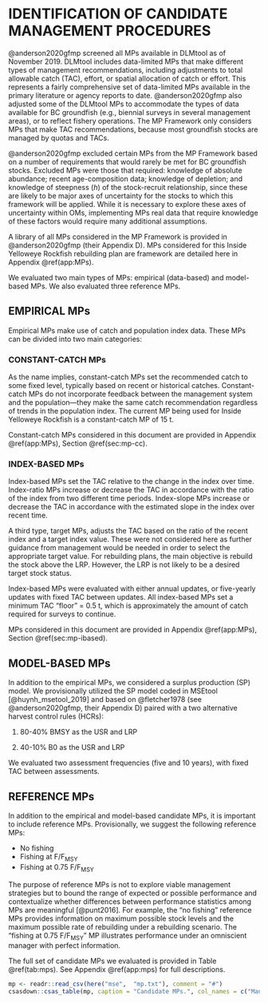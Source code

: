 
# IDENTIFICATION OF CANDIDATE MANAGEMENT PROCEDURES  {#sec:mp}

@anderson2020gfmp screened all MPs available in DLMtool as of November 2019. DLMtool includes data-limited MPs that make different types of management recommendations, including adjustments to total allowable catch (TAC), effort, or spatial allocation of catch or effort.
This represents a fairly comprehensive set of data-limited MPs available in the primary literature or agency reports to date.
@anderson2020gfmp also adjusted some of the DLMtool MPs to accommodate the types of data available for BC groundfish (e.g., biennial surveys in several management areas), or to reflect fishery operations.
The MP Framework only considers MPs that make TAC recommendations, because most groundfish stocks are managed by quotas and TACs.

@anderson2020gfmp excluded certain MPs from the MP Framework based on a number
of requirements that would rarely be met for BC groundfish stocks. Excluded MPs were those that required: knowledge of absolute abundance; recent age-composition data;  knowledge of depletion; and knowledge of steepness (*h*) of the stock-recruit relationship, since these are likely to be major axes of uncertainty for the stocks to which this framework will be applied.
While it is necessary to explore these axes of uncertainty within OMs, implementing MPs real data that require knowledge of these factors would require many additional assumptions.

A library of all MPs considered in the MP Framework is provided in @anderson2020gfmp (their Appendix D).
MPs considered for this Inside Yelloweye Rockfish rebuilding plan are framework are detailed here in Appendix \@ref(app:MPs).

We evaluated two main types of MPs: empirical (data-based) and model-based MPs. We also evaluated three reference MPs.

## EMPIRICAL MPs

Empirical MPs make use of catch and population index data.
These MPs can be divided into two main categories:

### CONSTANT-CATCH MPs

As the name implies, constant-catch MPs set the recommended catch to some fixed level, typically based on recent or historical catches.
Constant-catch MPs do not incorporate feedback between the management system and the population---they make the same catch recommendation regardless of trends in the population index.
The current MP being used for Inside Yelloweye Rockfish is a constant-catch MP of 15 t.

Constant-catch MPs considered in this document are provided in Appendix \@ref(app:MPs), Section \@ref(sec:mp-cc).

### INDEX-BASED MPs 

Index-based MPs set the TAC relative to the change in the index over time.
Index-ratio MPs increase or decrease the TAC in accordance with the ratio of the index from two different time periods.
Index-slope MPs increase or decrease the TAC in accordance with the estimated slope in the index over recent time. 

A third type, target MPs, adjusts the TAC based on the ratio of the recent index and a target index value.
These were not considered here as further guidance from management would be needed in order to select the appropriate target value.
For rebuilding plans, the main objective is rebuild the stock above the LRP.
However, the LRP is not likely to be a desired target stock status.

Index-based MPs were evaluated with either annual updates, or five-yearly updates with fixed TAC between updates. All index-based MPs set a minimum TAC "floor" = 0.5 t, which is approximately the amount of catch required for surveys to continue.

MPs considered in this document are provided in Appendix \@ref(app:MPs), Section \@ref(sec:mp-ibased).

## MODEL-BASED MPs

In addition to the empirical MPs, we considered a surplus production (SP) model.
We provisionally utilized the SP model coded in MSEtool [@huynh_msetool_2019] and based on @fletcher1978 (see @anderson2020gfmp, their Appendix D) paired with a two alternative harvest control rules (HCRs):

1. 80-40% BMSY as the USR and LRP

2. 40-10% B0 as the USR and LRP

We evaluated two assessment frequencies (five and 10 years), with fixed TAC between assessments.

## REFERENCE MPs

In addition to the empirical and model-based candidate MPs, it is important to include reference MPs.
Provisionally, we suggest the following reference MPs:

* No fishing
* Fishing at F/F~MSY~
* Fishing at 0.75 F/F~MSY~

The purpose of reference MPs is not to explore viable management strategies but to bound the range of expected or possible performance and contextualize whether differences between performance statistics among MPs are meaningful [@punt2016].
For example, the "no fishing" reference MPs provides information on maximum possible stock levels and the maximum possible rate of rebuilding under a rebuilding scenario. 
The "fishing at 0.75 F/F~MSY~" MP illustrates performance under an omniscient manager with perfect information.


The full set of candidate MPs we evaluated is provided in Table \@ref(tab:mps). See Appendix \@ref(app:mps) for full descriptions.

```r
mp <- readr::read_csv(here("mse",  "mp.txt"), comment = "#")
csasdown::csas_table(mp, caption = "Candidate MPs.", col_names = c("Management procedure", "MP type"))
```

